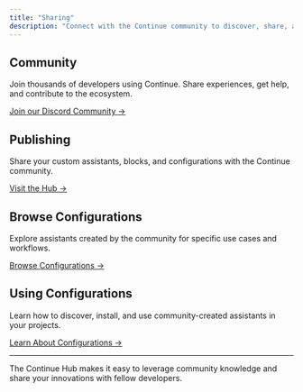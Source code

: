 ```yaml
---
title: "Sharing"
description: "Connect with the Continue community to discover, share, and collaborate on AI development tools."
---
```


## Community

Join thousands of developers using Continue. Share experiences, get help, and contribute to the ecosystem.

[Join our Discord Community →](https://discord.gg/continue)

## Publishing

Share your custom assistants, blocks, and configurations with the Continue community.

[Visit the Hub →](https://hub.continue.dev)

## Browse Configurations

Explore assistants created by the community for specific use cases and workflows.

[Browse Configurations →](https://hub.continue.dev)

## Using Configurations

Learn how to discover, install, and use community-created assistants in your projects.

[Learn About Configurations →](/hub/configs/intro)

---

The Continue Hub makes it easy to leverage community knowledge and share your innovations with fellow developers.
